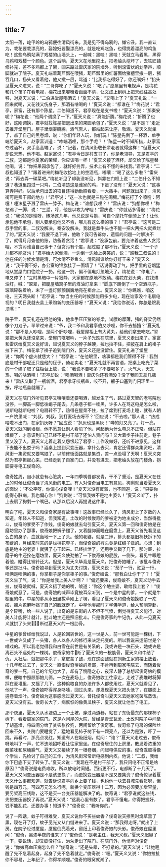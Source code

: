 ```yaml
---
---
---
```

title: 7
---




太阳一落，屹甲岭的乌鸦便往清风街来。我是见不得乌鸦的，嫌它丑。我一直认为，栽花要栽漂亮的，娶媳妇要娶漂亮的，就是吃鸡吃鱼，也得挑着漂亮的鸡鱼吃！这些乌鸦站满了戏楼的山墙头上，一起喊：黑哇！黑哇！天就立马着黑，黑得乌鸦和戏楼一个颜色。这个后晌，夏天义在地里挖土，把老䌷头挖坏了，去铁匠铺修补完，差不多鸡都上了架，回来路过雷庆家的院墙外，听到滚雷状的划拳声，顺脚就进了院子。夏天礼端着葫芦瓢在喂猪，葫芦瓢里的红薯面给猪槽里撒一层，猪吞几口，扬头又看着他，他又撒一层，骂道：“比我都吃得好了，你还嘴奸！”抬头见夏天义进来，说：“二哥你吃了？”夏天义说：“吃了。”厦屋里有电视声，是梅花和几个孩子在看电视，梅花出来嘟囔着画面不清，让文成上到树上把天线往高处移，对夏天义说：“二伯进堂屋喝酒去！”夏天义说：“又喝上了？”夏天礼说：“一回来就喝，又花钱又伤身子，那酒有啥喝的！”夏天义说：“都谁在？”梅花说：“君亭，家富，还有那个陈星。二伯知道不，君亭现在是支书啦！”夏天义说：“那秦安呢？”梅花说：“他两个调换了一下。”夏天义说：“真能折腾。”梅花说：“折腾了也好，这刚调换，君亭就找陈星把退出来的果园承包了。”夏天义说：“是不是？”走近去推开堂屋门。屋子里烟雾腾腾，酒气熏人，都站起来让座，敬酒。夏天义就坐了，点了自己的黑卷烟，说：“你们年轻人玩，你们玩！”陈星先倒了一杯酒，单手端给夏天义，赵家富训道：“咋端酒哩，那个手呢？！”陈星一时不知所措，赵家富夺过酒杯，双手高高端了，说：“记着，在清风街敬长辈老者就得这样！”但夏天义却说天热，他不喝。赵家富说：“君亭今日是村支书了，你是老领导，又是君亭的二叔，这都是你夏家的荣耀，你应该喝一杯！”夏天义接了酒杯，却交给了陈星替他喝，说：“你把果园承包了，就好好务弄，技术上有不懂的来找我。”君亭说：“二叔也知道了？”跟着进来的梅花收拾地上的空酒瓶，嘟囔：“喝了这么多啦？”雷庆说：“再去弄一碟菜吧。”梅花听见了却装没听见，斜靠在门框上说：“二伯什么不知道？巷道里跑过一只鸡，二伯清楚这是谁家的鸡，下蛋了没有！”夏天义说：“这事算弄得好。以后承包出去的项目还得勤勤照看着，一大撒手，问题就出来了，清风街可是费干部的地方！”君亭说：“这一次也就是三踅在闹腾。”梅花打了个喷嚏：阿嚏！唾沫星子溅了雷庆一脖子。梅花说：“谁想我哩？！”雷庆说：“狗想你哩！”梅花踢了一脚，说：“三踅，哼，他是以攻为守哩！”雷庆说：“你就话多得很！”梅花说：“我说的是理呀，砖场这几年，他总说是亏损，可自个摩托车倒骑上了！让他承包他不承包，别人要承包他又不肯，哪儿有这么横的事？！”君亭说：“这可是二叔手里的事，二叔没解决，秦安没解决，我就是煮牛头也不能一把火两把火就煮烂了的。”夏天义说：“我要不退下来，他敢？我可告诉你，遗留的问题一时解决不了，就得月月查他的账，防备着贪污！”君亭说：“没承包前，要允许着这些人贪污哩，不贪污谁当自己事干？但贪污有个度，超过度了那不行。”夏天义说：“一个子儿都不能贪污！”君亭给大家倒酒，一边倒一边脸上笑笑的，说：“瞧我二叔说的！他在任的时候水清是清，可水清不养鱼么，清风街谁给你好好干来？”夏天义说：“我干得不好，办公室的锦旗挂了一面墙了！”话说得动了气，把手里的卷烟猛地从堂屋门口往院子一扔。他这一扔，偏不偏电灯忽地灭了。梅花说：“停电了，电又停了！”立时黑暗中一片寂静，大家都在原地不敢动。梅花在划火柴，在找煤油灯，喊：“翠翠，把厦屋墙窝子里的煤油灯拿来！”脚底下踢倒了一个空酒瓶子，玻璃碎裂着响，末了一盏灯颤颤巍巍地亮在柜台上。夏天义说：“你瞧瞧，咱这电，三天两头断！”君亭说：“你当主任的时候那能用多少电，现在谁家没个电扇电视的？明日我就去县上采购新的变压器呀！”夏天义说：“我给你说话，你总是跟我顶嘴！”

院子里，夏天礼还在喂他的猪，他拿手压压猪的脊梁，试膘的厚薄，猪的脊梁仍然像个刀刃子。翠翠过来说：“爷，我二爷和我君亭伯又吵哩，你不去挡挡？”夏天礼说：“那不是人吵哩，是两个肝吵哩，我厦屋柜上有大黄丸，给他们拿去吃吃。”翠翠把大黄丸还没拿来，堂屋门哐啷响，一片子光跌在院里，夏天义走出来了。家富和雷庆给夏天义说好话，越说夏天义的脖子越硬，拉也拉不住，把披在肩上的褂子拉下来了。梅花拿了褂子追到院门外，夏天义还是没留住。夏天礼进了堂屋说：“你两个虚火就恁大？！”君亭说：“在他眼里，啥事都是我们管得不好！我到底是村干部呢还只是他的侄子，倚老卖老！”夏天礼就不再言语，把桌上吃光了菜的一个碟子取了往柜台上放，说：“我说不要喝多了不要喝多了，火气大，天又热，喝的啥酒哩！”君亭却说：“喝酒喝酒！雷庆你还有酒没？没了我回去拿几瓶来！”雷庆又取了一瓶新酒，君亭拿牙咬瓶盖，咬不开，瓶子口塞到门闩环里一按，呼地瓶盖就蹦了。

夏天义在院门外听见君亭又嚷嚷着还要喝酒，越发生了气，路过夏天智的老宅院也没停，一脚高一脚低往蝎子尾去。几条巷子都一哇黑，许多人在骂这电是怎么啦，说断电就断电啦？电扇转不了，热得在屋呆不住，拉了席到打麦场上睡，就有人朝一户院里喊：“刘叔，刘叔，到打麦场去呀不？”回应说：“不去啦。”那人说：“热成啥啦不出门，在家扒灰呀？”回应说：“扒灰也是黑灰！”哗的灯又亮了。灯一亮，夏天义就闪到墙根，他不愿意让别人看见了他，问起他为什么电总不正常。但站在墙根了，才意识到自己已经不是村干部了还怕人责问吗？又大着步子往前走。巷子里又没了人，夏天义走着走着又怨恨起了君亭：工作没做好，还听不进意见，这样下去能不出娄子吗？酒桌上提到买变压器，拿什么去买，肯定还得群众集资吧，清风街一集资就又要骂娘了，以前修街面路就是集资，差一点没塌了天啊！夏天义突然为君亭担起心来，已经走到了自家门口，并没有进去，把老䌷头放在门楼角，拐脚要寻电工俊奇的。

俊奇姓周，自小就患有心脏病，一年四季嘴唇都发青，干不了重活，是夏天义在任上的时候让俊奇当了清风街的电工。有人对俊奇当电工有意见，狗剩就当着夏天义的面说：“不公平呀，你偏心俊奇哩！”夏天义没有反驳，也不回避，说：“只要你能得心脏病，我也偏心你！”狗剩说：“可惜我娘不是地主婆么！”夏天义听了，扑上去扇了狗剩一个嘴巴。从那以后没人再提说这件事。

明白了吧，夏天义和俊奇家是有故事哩！这故事已经长久了，清风街上了岁数的人知道，年轻人不知道，但我知道。土改的时候俊奇的爹被定为地主成分，当然得批斗，俊奇的爹受不了作贱，俊奇的娘就去勾引夏天义。夏天义第一回和俊奇娘是在磨坊里办了那事，俊奇娘把裤子褪了，叉着腿仰面睡在磨盘上，夏天义首先看见这么白的身子，血就轰地一下上了头。他的老婆，就是二婶，裤头都是旧棉袄拆下的布缝的，月经来时夹的是烂棉花套子，而俊奇娘的裤头竟是红绸子做的。心想：到底是地主的老婆！就狠了心干起来。已经排泄了，还用手又戳了几下。那时辰，拉磨子的牛还拴在磨坊里，夏天义使劲拍了一下俊奇娘的屁股，一侧头，看见牛眼瞪着他，瞪得比铜铃还大。但是，夏天义毕竟是夏天义，把俊奇娘睡了，该批斗俊奇爹还是批斗。俊奇娘寻到夏天义为丈夫讨饶，夏天义说：“茄子一行，豇豆一行，咱俩是咱俩的事，你掌柜子是你掌柜子的事。”俊奇娘说：“那我白让你干了？！”夏天义生了气，说：“你是给我上美人计啊？！”偏还要来，俊奇娘不，夏天义动手去拉，俊奇娘就喊，夏天义捂了她的嘴，唬道：“你这个地主婆，敢给我上套？！”俊奇娘就忍了。可是，俊奇娘的喊声毕竟被耳朵听到，一个是中星的爹，一个就是牛棚里的牛。中星的爹从水田里拔草刚上了塄，看见了夏天义和俊奇娘挽联了一疙瘩，摘片蓖麻叶挡了自己的脸就走了。中星他爹那时才学佛学道，给人预测算卦，是个碎嘴，给一些人说了，出奇的是东街的人不但不气愤，倒觉得夏天义能行，对美人计能将计就计，批斗地主还是照旧批斗。只是俊奇家的牛记仇，从此一见夏天义就拱了头来，断过夏天义的一根肋骨。

中星的爹曾经给我说过，人是轮回转世的，这一世是人，前一世可能是一棵树，下一世或许又成了一头猪，各人以各人的修行来决定托变的。所以我说来运前世是个唱戏的。所以我老觉得我和白雪在前世是有关系的，我或许是一块石头，她或许是离石头不远处的一棵树。俊奇家的牛断了夏天义的一根肋骨，夏天义和牛结了仇，入社后，就把那牛杀了，拿皮蒙了鼓，现在这面鼓就在刘新生家的楼上放着。十几年都过去了，夏天义一直恨俊奇爹娘的卑鄙，不肯再到周家宅院去，而随着俊奇的爹一死，自己的年纪也大了，却有了恻隐之心，夜深人静了总想起俊奇娘的模样，便暗中照顾那娘儿俩。一次在麦场上，俊奇娘收工往家走，走过了麦堆时将脚踩在麦堆里，又摇了几下。这种偷粮食的办法许多人都使用过，夏天义就看见了，他吭了一声，俊奇娘吓得浑身哆嗦，回过头来，却发现夏天义把头低了，在腿面上搓卷着烟叶。俊奇娘为这事感念过夏天义，曾托俊奇叫夏天义去她家吃茵陈蒸饭。夏天义没有去。俊奇长大了，病恹恹的像黄瓜秧子，夏天义就让他当了电工。

那个夜里，夏天义从水塘边上一个土坡，穿过两道巷，站在了东街最东的那棵柿子树下，看着周家的院门。这是六间屋的大院，曾经是青堂瓦舍，土改时院子中间垒了胡基墙，将四间分给了贫农张拴狗，两间留给了俊奇家。俊奇修了电房的保险丝回来不久，关院门要睡觉了，猛地看见柿子树下有一颗亮点，还以为是狼，吓了一跳。再看时，那亮点发红，知道有人在吸纸烟，就问：“谁？”夏天义走过去，俊奇呀地叫了一声，忙不迭地招呼着让往家里坐。在俊奇居住的上房里，散发着浓重的酸菜味和尿桶臊气，夏天义又接续了另一根卷烟，问起电供应的事。俊奇乖顺得像个学生，先检讨了自己的工作，为清风街常常断电感到内疚。他说：“二叔，我给你下巴底下支了砖头了。”夏天义说：“我现在不是村干部了，我只问电不正常是啥原因？”俊奇说是电费难收，所以放电时间短。西街更不行，电都断了十几天了。夏天义又问变压器是不是该更换了，而更换变压器是不是又要集资？俊奇惊讶着夏天义什么事都知道，就告诉说君亭向乡上要了钱，也约他一块去县城先看货呀，但钱是四万元，可四万元怎么行呢，新换个变压器得十二万，因为必须要加增容量，要另架高压线路，这不是买一台变压器能解决了的。俊奇说：“君亭说就这些钱，先把变压器换了再说。”夏天义说：“这我心里有数了。君亭不懂电，你得把握好，钱不能乱花，还要办事！知道不？”俊奇说：“我听你的。”

说了一阵话，蚊子叮得难受，夏天义说你不买些蚊香？俊奇说天擦黑时烧草熏了熏，现在开了灯，蚊子见光又从门缝进来了。夏天义说：“那我得走呀。”就出了上房。在院子经过厦屋，厦屋倒亮着光，窗纸上印着俊奇娘的头影。俊奇娘在屋里问：“俊奇，黑漆半夜的谁来了？”俊奇说：“是老主任，我天义叔。”夏天义迟疑了一下，要说话，却又脚没打住，匆匆走出了院门。在院门外，他悄声对俊奇说：“你娘高血压病怎么样？”俊奇说：“还是头晕，不打紧的。”夏天义说：“让她睡醒了先不急着起身，起身了先不急着就走。”俊奇说：“嗯。”夏天义又说：“你娘拉扯你不容易，上年纪了，你得孝顺哩。”俊奇的眼窝就潮了。